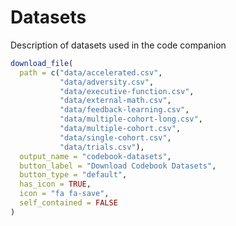 # Datasets {#datasets}

Description of datasets used in the code companion

```r
download_file(
  path = c("data/accelerated.csv",
           "data/adversity.csv",
           "data/executive-function.csv",
           "data/external-math.csv",
           "data/feedback-learning.csv",
           "data/multiple-cohort-long.csv",
           "data/multiple-cohort.csv",
           "data/single-cohort.csv",
           "data/trials.csv"),
  output_name = "codebook-datasets",
  button_label = "Download Codebook Datasets",
  button_type = "default",
  has_icon = TRUE,
  icon = "fa fa-save",
  self_contained = FALSE
)
```

